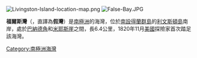 [[Image:Livingston-Island-location-map.png|thumb]]
[[Image:False-Bay.JPG|thumb]]

{{Coord|62|43|S|60|22|W|source:GNIS|display=title}}

'''福爾斯灣'''（{{lang-en|False Bay}}，直譯為'''假灣'''）是[[南極洲|南極洲]]的海灣，位於[[南設得蘭群島|南設得蘭群島]]的[[利文斯頓島|利文斯頓島]]南岸，處於[[巴納德角|巴納德角]]和[[米耶斯崖|米耶斯崖]]之間，長6.4公里，1820年11月[[美國|美國]]探險家首次踏足該海灣。

{{Antarctica-geo-stub}}
[[Category:南極洲海灣|Category:南極洲海灣]]